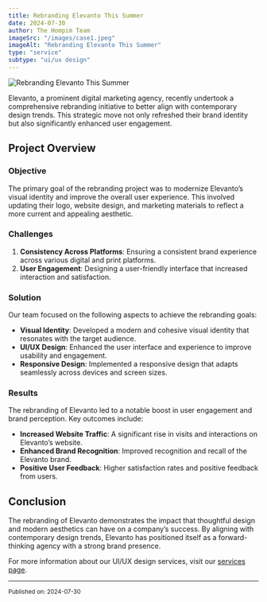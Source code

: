```yaml
---
title: Rebranding Elevanto This Summer
date: 2024-07-30
author: The Hompim Team
imageSrc: "/images/case1.jpeg"
imageAlt: "Rebranding Elevanto This Summer"
type: "service"
subtype: "ui/ux design"
---
```


![Rebranding Elevanto This Summer](/images/case1.jpeg)

Elevanto, a prominent digital marketing agency, recently undertook a comprehensive rebranding initiative to better align with contemporary design trends. This strategic move not only refreshed their brand identity but also significantly enhanced user engagement.

## Project Overview

### **Objective**

The primary goal of the rebranding project was to modernize Elevanto’s visual identity and improve the overall user experience. This involved updating their logo, website design, and marketing materials to reflect a more current and appealing aesthetic.

### **Challenges**

1. **Consistency Across Platforms**: Ensuring a consistent brand experience across various digital and print platforms.
2. **User Engagement**: Designing a user-friendly interface that increased interaction and satisfaction.

### **Solution**

Our team focused on the following aspects to achieve the rebranding goals:

-   **Visual Identity**: Developed a modern and cohesive visual identity that resonates with the target audience.
-   **UI/UX Design**: Enhanced the user interface and experience to improve usability and engagement.
-   **Responsive Design**: Implemented a responsive design that adapts seamlessly across devices and screen sizes.

### **Results**

The rebranding of Elevanto led to a notable boost in user engagement and brand perception. Key outcomes include:

-   **Increased Website Traffic**: A significant rise in visits and interactions on Elevanto’s website.
-   **Enhanced Brand Recognition**: Improved recognition and recall of the Elevanto brand.
-   **Positive User Feedback**: Higher satisfaction rates and positive feedback from users.

## Conclusion

The rebranding of Elevanto demonstrates the impact that thoughtful design and modern aesthetics can have on a company’s success. By aligning with contemporary design trends, Elevanto has positioned itself as a forward-thinking agency with a strong brand presence.

For more information about our UI/UX design services, visit our [services page](#).

---

<small>Published on: 2024-07-30</small>
